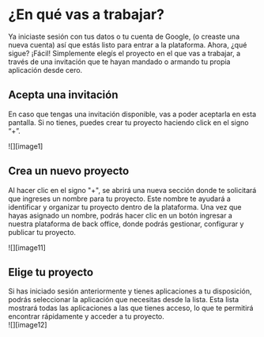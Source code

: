 # ¿En qué vas a trabajar?

Ya iniciaste sesión con tus datos o tu cuenta de Google, (o creaste una nueva cuenta) así que estás listo para entrar a la plataforma. Ahora, ¿qué sigue? ¡Fácil\! Simplemente elegís el proyecto en el que vas a trabajar, a través de una invitación que te hayan mandado o armando tu propia aplicación desde cero.

## Acepta una invitación

En caso que tengas una invitación disponible, vas a poder aceptarla en esta pantalla. Si no tienes, puedes crear tu proyecto haciendo click en el signo “+”.

![][image1]

## Crea un nuevo proyecto

Al hacer clic en el signo "+", se abrirá una nueva sección donde te solicitará que ingreses un nombre para tu proyecto. Este nombre te ayudará a identificar y organizar tu proyecto dentro de la plataforma. Una vez que hayas asignado un nombre, podrás hacer clic en un botón ingresar a nuestra plataforma de back office, donde podrás gestionar, configurar y publicar tu proyecto.

![][image11]

## Elige tu proyecto

Si has iniciado sesión anteriormente y tienes aplicaciones a tu disposición, podrás seleccionar la aplicación que necesitas desde la lista. Esta lista mostrará todas las aplicaciones a las que tienes acceso, lo que te permitirá encontrar rápidamente y acceder a tu proyecto.  
![][image12]  